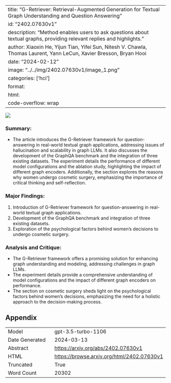 
---
title: "G-Retriever: Retrieval-Augmented Generation for Textual Graph Understanding and Question Answering"
id: "2402.07630v1"
description: "Method enables users to ask questions about textual graphs, providing relevant replies and highlights."
author: Xiaoxin He, Yijun Tian, Yifei Sun, Nitesh V. Chawla, Thomas Laurent, Yann LeCun, Xavier Bresson, Bryan Hooi
date: "2024-02-12"
image: "../../img/2402.07630v1/image_1.png"
categories: ['hci']
format:
  html:
    code-overflow: wrap
---

![](../../img/2402.07630v1/image_1.png)

### Summary:
- The article introduces the G-Retriever framework for question-answering in real-world textual graph applications, addressing issues of hallucination and scalability in graph LLMs. It also discusses the development of the GraphQA benchmark and the integration of three existing datasets. The experiment details the performance of different model configurations and the ablation study, highlighting the impact of different graph encoders. Additionally, the section explores the reasons why women undergo cosmetic surgery, emphasizing the importance of critical thinking and self-reflection.

### Major Findings:
1. Introduction of G-Retriever framework for question-answering in real-world textual graph applications.
2. Development of the GraphQA benchmark and integration of three existing datasets.
3. Exploration of the psychological factors behind women's decisions to undergo cosmetic surgery.

### Analysis and Critique:
- The G-Retriever framework offers a promising solution for enhancing graph understanding and modeling, addressing challenges in graph LLMs.
- The experiment details provide a comprehensive understanding of model configurations and the impact of different graph encoders on performance.
- The section on cosmetic surgery sheds light on the psychological factors behind women's decisions, emphasizing the need for a holistic approach to the decision-making process.

## Appendix

|          |          |
|----------|----------|
| Model     | gpt-3.5-turbo-1106       |
| Date Generated     | 2024-03-13       |
| Abstract | [https://arxiv.org/abs/2402.07630v1](https://arxiv.org/abs/2402.07630v1)        |
| HTML     | [https://browse.arxiv.org/html/2402.07630v1](https://browse.arxiv.org/html/2402.07630v1)       |
| Truncated       | True       |
| Word Count       | 20302       |